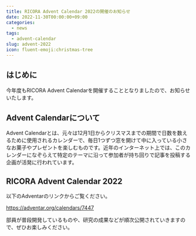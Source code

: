 ```yaml
---
title: RICORA Advent Calendar 2022の開催のお知らせ
date: 2022-11-30T00:00:00+09:00
categories:
  - news
tags:
  - advent-calendar
slug: advent-2022
icon: fluent-emoji:christmas-tree
---
```


## はじめに

今年度もRICORA Advent Calendarを開催することとなりましたので、お知らせいたします。

## Advent Calendarについて

Advent Calendarとは、元々は12月1日からクリスマスまでの期間で日数を数えるために使用されるカレンダーで、毎日1つずつ窓を開けて中に入っている小さなお菓子やプレゼントを楽しむものです。近年のインターネット上では、このカレンダーになぞらえて特定のテーマに沿って参加者が持ち回りで記事を投稿する企画が活発に行われています。

## RICORA Advent Calendar 2022

以下のAdventarのリンクからご覧ください。

https://adventar.org/calendars/7447

部員が普段開発しているものや、研究の成果などが順次公開されていきますので、ぜひお楽しみください。
